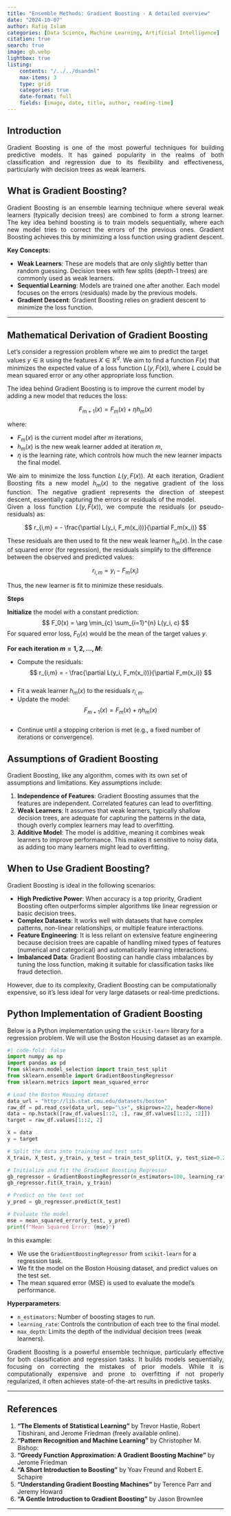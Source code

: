 ```yaml
---
title: "Ensemble Methods: Gradient Boosting - A detailed overview"
date: "2024-10-07"
author: Rafiq Islam
categories: [Data Science, Machine Learning, Artificial Intelligence]
citation: true
search: true
image: gb.webp
lightbox: true
listing: 
    contents: "/../../dsandml"
    max-items: 3
    type: grid
    categories: true
    date-format: full
    fields: [image, date, title, author, reading-time]
---
```


## Introduction
<p style ="text-align: justify">
Gradient Boosting is one of the most powerful techniques for building predictive models. It has gained popularity in the realms of both classification and regression due to its flexibility and effectiveness, particularly with decision trees as weak learners. </p>


## What is Gradient Boosting?
<p style ="text-align: justify">
Gradient Boosting is an ensemble learning technique where several weak learners (typically decision trees) are combined to form a strong learner. The key idea behind boosting is to train models sequentially, where each new model tries to correct the errors of the previous ones. Gradient Boosting achieves this by minimizing a loss function using gradient descent.
</p>

**Key Concepts:**  

- **Weak Learners**: These are models that are only slightly better than random guessing. Decision trees with few splits (depth-1 trees) are commonly used as weak learners.  
-  **Sequential Learning**: Models are trained one after another. Each model focuses on the errors (residuals) made by the previous models.  
-  **Gradient Descent**: Gradient Boosting relies on gradient descent to minimize the loss function.

---

## Mathematical Derivation of Gradient Boosting

Let’s consider a regression problem where we aim to predict the target values $y \in \mathbb{R}$ using the features $X \in \mathbb{R}^d$. We aim to find a function $F(x)$ that minimizes the expected value of a loss function $L(y, F(x))$, where $L$ could be mean squared error or any other appropriate loss function.

The idea behind Gradient Boosting is to improve the current model by adding a new model that reduces the loss:

$$
F_{m+1}(x) = F_m(x) + \eta h_m(x)
$$

where:  

- $F_m(x)$ is the current model after $m$ iterations,  
- $h_m(x)$ is the new weak learner added at iteration $m$,  
- $\eta$ is the learning rate, which controls how much the new learner impacts the final model.

<p style ="text-align: justify">
We aim to minimize the loss function $L(y, F(x))$. At each iteration, Gradient Boosting fits a new model $h_m(x)$ to the negative gradient of the loss function. The negative gradient represents the direction of steepest descent, essentially capturing the errors or residuals of the model.
<br>
Given a loss function $L(y, F(x))$, we compute the residuals (or pseudo-residuals) as:
</p>

$$
r_{i,m} = - \frac{\partial L(y_i, F_m(x_i))}{\partial F_m(x_i)}
$$

These residuals are then used to fit the new weak learner $h_m(x)$. In the case of squared error (for regression), the residuals simplify to the difference between the observed and predicted values:

$$
r_{i,m} = y_i - F_m(x_i)
$$

Thus, the new learner is fit to minimize these residuals.

**Steps**

**Initialize** the model with a constant prediction:
$$
F_0(x) = \arg \min_{c} \sum_{i=1}^{n} L(y_i, c)
$$
For squared error loss, $F_0(x)$ would be the mean of the target values $y$.

**For each iteration $m = 1, 2, \dots, M$:**  

- Compute the residuals:
$$
r_{i,m} = - \frac{\partial L(y_i, F_m(x_i))}{\partial F_m(x_i)}
$$  
- Fit a weak learner $h_m(x)$ to the residuals $r_{i,m}$.  
- Update the model:
$$
F_{m+1}(x) = F_m(x) + \eta h_m(x)
$$  
- Continue until a stopping criterion is met (e.g., a fixed number of iterations or convergence).

## Assumptions of Gradient Boosting

Gradient Boosting, like any algorithm, comes with its own set of assumptions and limitations. Key assumptions include:

1. **Independence of Features**: Gradient Boosting assumes that the features are independent. Correlated features can lead to overfitting.
2. **Weak Learners**: It assumes that weak learners, typically shallow decision trees, are adequate for capturing the patterns in the data, though overly complex learners may lead to overfitting.
3. **Additive Model**: The model is additive, meaning it combines weak learners to improve performance. This makes it sensitive to noisy data, as adding too many learners might lead to overfitting.


## When to Use Gradient Boosting?

Gradient Boosting is ideal in the following scenarios:

- **High Predictive Power**: When accuracy is a top priority, Gradient Boosting often outperforms simpler algorithms like linear regression or basic decision trees.  
- **Complex Datasets**: It works well with datasets that have complex patterns, non-linear relationships, or multiple feature interactions.  
- **Feature Engineering**: It is less reliant on extensive feature engineering because decision trees are capable of handling mixed types of features (numerical and categorical) and automatically learning interactions.  
- **Imbalanced Data**: Gradient Boosting can handle class imbalances by tuning the loss function, making it suitable for classification tasks like fraud detection.
  
However, due to its complexity, Gradient Boosting can be computationally expensive, so it’s less ideal for very large datasets or real-time predictions.


## Python Implementation of Gradient Boosting

Below is a Python implementation using the `scikit-learn` library for a regression problem. We will use the Boston Housing dataset as an example.

```python
#| code-fold: false
import numpy as np
import pandas as pd
from sklearn.model_selection import train_test_split
from sklearn.ensemble import GradientBoostingRegressor
from sklearn.metrics import mean_squared_error

# Load the Boston Housing dataset
data_url = "http://lib.stat.cmu.edu/datasets/boston"
raw_df = pd.read_csv(data_url, sep="\s+", skiprows=22, header=None)
data = np.hstack([raw_df.values[::2, :], raw_df.values[1::2, :2]])
target = raw_df.values[1::2, 2]

X = data
y = target

# Split the data into training and test sets
X_train, X_test, y_train, y_test = train_test_split(X, y, test_size=0.2, random_state=42)

# Initialize and fit the Gradient Boosting Regressor
gb_regressor = GradientBoostingRegressor(n_estimators=100, learning_rate=0.1, max_depth=3, random_state=42)
gb_regressor.fit(X_train, y_train)

# Predict on the test set
y_pred = gb_regressor.predict(X_test)

# Evaluate the model
mse = mean_squared_error(y_test, y_pred)
print(f"Mean Squared Error: {mse}")
```

In this example:  

- We use the `GradientBoostingRegressor` from `scikit-learn` for a regression task.  
- We fit the model on the Boston Housing dataset, and predict values on the test set.  
- The mean squared error (MSE) is used to evaluate the model’s performance.

**Hyperparameters**:  

- `n_estimators`: Number of boosting stages to run.  
- `learning_rate`: Controls the contribution of each tree to the final model.  
- `max_depth`: Limits the depth of the individual decision trees (weak learners).

<p style ="text-align: justify">
Gradient Boosting is a powerful ensemble technique, particularly effective for both classification and regression tasks. It builds models sequentially, focusing on correcting the mistakes of prior models. While it is computationally expensive and prone to overfitting if not properly regularized, it often achieves state-of-the-art results in predictive tasks.
</p>  

--- 

## References  

1. [**"The Elements of Statistical Learning"** by Trevor Hastie, Robert Tibshirani, and Jerome Friedman](https://web.stanford.edu/~hastie/ElemStatLearn/){target="_blank" style="text-decoration:none"} (freely available online). 
2. **"Pattern Recognition and Machine Learning"** by Christopher M. Bishop: 
3. [**"Greedy Function Approximation: A Gradient Boosting Machine"** by Jerome Friedman](https://projecteuclid.org/euclid.aos/1013203451){target="_blank" style="text-decoration:none"}  
4. [**"A Short Introduction to Boosting"** by Yoav Freund and Robert E. Schapire](https://www.jmlr.org/papers/volume2/friedman01a/friedman01a.pdf){target="_blank" style="text-decoration:none"}    
5. [**"Understanding Gradient Boosting Machines"** by Terence Parr and Jeremy Howard](https://explained.ai/gradient-boosting/index.html){target="_blank" style="text-decoration:none"}    
6. [**"A Gentle Introduction to Gradient Boosting"** by Jason Brownlee](https://machinelearningmastery.com/gentle-introduction-gradient-boosting-algorithm-machine-learning/){target="_blank" style="text-decoration:none"}     

--- 
   